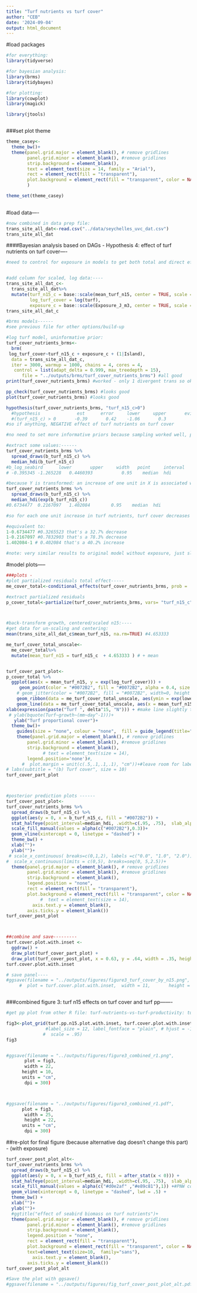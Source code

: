 ```yaml
---
title: "Turf nutrients vs turf cover"
author: "CEB"
date: '2024-09-04'
output: html_document
---
```


#load packages
```r
#for everything:
library(tidyverse)

#for bayesian analysis:
library(brms)
library(tidybayes)

#for plotting:
library(cowplot)
library(magick)

library(jtools)



```


###set plot theme
```r
theme_casey<-
  theme_bw()+
  theme(panel.grid.major = element_blank(), # remove gridlines
        panel.grid.minor = element_blank(), #remove gridlines
        strip.background = element_blank(), 
        text = element_text(size = 14, family = "Arial"),
        rect = element_rect(fill = "transparent"),  
        plot.background = element_rect(fill = "transparent", color = NA)
        )

theme_set(theme_casey) 
  
```


#load data----
```r

#now combined in data prep file: 
trans_site_all_dat<-read.csv("../data/seychelles_uvc_dat.csv")
trans_site_all_dat

```


####Bayesian analysis based on DAGs - Hypothesis 4: effect of turf nutrients on turf cover----
```r

#need to control for exposure in models to get both total and direct effects. adjustement set is robust to DAG chages:


#add column for scaled, log data:----
trans_site_all_dat_c<-
  trans_site_all_dat%>%
  mutate(turf_n15_c = base::scale(mean_turf_n15, center = TRUE, scale = FALSE),
         log_turf_cover = log(turf),
         exposure_c = base::scale(Exposure_J_m3, center = TRUE, scale = FALSE))
trans_site_all_dat_c

#brms models------
#see previous file for other options/build-up

#log turf model, uninformative prior: 
turf_cover_nutrients_brms<-
  brm(
 log_turf_cover~turf_n15_c + exposure_c + (1|Island),
  data = trans_site_all_dat_c, 
  iter = 3000, warmup = 1000, chains = 4, cores = 4,
   control = list(adapt_delta = 0.999, max_treedepth = 15), 
      file = "../outputs/brms/turf_cover_nutrients_brms") #all good
print(turf_cover_nutrients_brms) #worked - only 1 divergent trans so okay

pp_check(turf_cover_nutrients_brms) #looks good
plot(turf_cover_nutrients_brms) #looks good

hypothesis(turf_cover_nutrients_brms, "turf_n15_c>0") 
  #hypothesis              est      error     lower     upper       evidence ratio        posterior probability
  #(turf_n15_c) > 0       -0.39	      0.42	  -1.06	      0.3	          0.19                	0.16	
#so if anything, NEGATIVE effect of turf nutrients on turf cover

#no need to set more informative priors because sampling worked well, plus don't have good prior knowledge for this. So proceed with this model

#extract some values:------
turf_cover_nutrients_brms %>%
  spread_draws(b_turf_n15_c) %>%
  median_hdi(b_turf_n15_c)
#b_log_seabird      lower       upper     width   point     interval
# -0.395345	-1.265228	0.4460393			0.95	median	hdi

#because Y is transformed: an increase of one unit in X is associated with a change in the median of Y by a factor of exp(B)
turf_cover_nutrients_brms %>%
  spread_draws(b_turf_n15_c) %>%
  median_hdi(exp(b_turf_n15_c))
#0.6734477	0.2167097	1.402084		0.95	median	hdi

#so for each one unit increase in turf nutrients, turf cover decreases by a factor of 0.738

#equivalent to: 
1-0.6734477 #0.3265523 that's a 32.7% decrease
1-0.2167097 #0.7832903 that's a 78.3% decrease
1.402084-1 # 0.402084 that's a 40.2% increase

#note: very similar results to original model without exposure, just slightly wider CIs

```


#model plots-----
```r
###plots -
#plot partialized residuals total effect-----
me_cover_total<-conditional_effects(turf_cover_nutrients_brms, prob = .75, effects = 'turf_n15_c', plot = FALSE)[[1]]

#extract partialized residuals
p_cover_total<-partialize(turf_cover_nutrients_brms, vars= "turf_n15_c",  data = trans_site_all_dat_c)



#back-transform growth, centered/scaled n15:----
#get data for un-scaling and centering:
mean(trans_site_all_dat_c$mean_turf_n15, na.rm=TRUE) #4.653333

me_turf_cover_total_unscale<-
  me_cover_total%>%
  mutate(mean_turf_n15 = turf_n15_c  + 4.653333 ) # + mean


turf_cover_part_plot<-
p_cover_total %>%
  ggplot(aes(x = mean_turf_n15, y = exp(log_turf_cover))) +
     geom_point(color = "#0072B2", fill = "#0072B2", alpha = 0.4, size = 3) + #, size = .8
    # geom_jitter(color = "#0072B2", fill = "#0072B2", width=0, height = 0.02, alpha = 0.4, size = 3) + #, size = .8
    geom_ribbon(data = me_turf_cover_total_unscale, aes(ymin = exp(lower__), ymax=exp(upper__)), alpha = .2, fill = "#0072B2")+
    geom_line(data = me_turf_cover_total_unscale, aes(x = mean_turf_n15, y = exp(estimate__)), lwd = 1.2, colour = "#0072B2") +
xlab(expression(paste("Turf ", delta^15, "N"))) + #make line slightly thinner, lwd = 1, because slightly lower PP than n15 -> turf pp
 # ylab(bquote(Turf~growth~(mm~day^-1)))+
   ylab("Turf proportional cover")+
  theme_bw()+
    guides(size = "none", colour = "none",  fill = guide_legend(title="Confidence level")) + 
    theme(panel.grid.major = element_blank(), # remove gridlines
        panel.grid.minor = element_blank(), #remove gridlines
        strip.background = element_blank(),
              # text = element_text(size = 14),
        legend.position='none')#,
      #  plot.margin = unit(c(.5,.1,.1,.1), "cm"))+#leave room for label
# labs(subtitle = "(b) Turf cover", size = 10)
turf_cover_part_plot



#posterior prediction plots ------
turf_cover_post_plot<-
turf_cover_nutrients_brms %>%
  spread_draws(b_turf_n15_c) %>%
  ggplot(aes(y = 0, x = b_turf_n15_c, fill = "#0072B2")) +
  stat_halfeye(point_interval=median_hdi, .width=c(.95, .75),  slab_alpha = 0.6, fatten_point = 2) + 
  scale_fill_manual(values = alpha(c("#0072B2"),0.3))+
  geom_vline(xintercept = 0, linetype = "dashed") +
  theme_bw() + 
  xlab("")+
  ylab("")+
 # scale_x_continuous( breaks=c(0,1,2), labels =c("0.0", "1.0", "2.0"))+
#  scale_x_continuous(limits = c(0,5), breaks=seq(0, 5,2.5))+
  theme(panel.grid.major = element_blank(), # remove gridlines
        panel.grid.minor = element_blank(), #remove gridlines
        strip.background = element_blank(), 
        legend.position = "none",  
        rect = element_rect(fill = "transparent"),  
        plot.background = element_rect(fill = "transparent", color = NA),
             #  text = element_text(size = 14),
          axis.text.y = element_blank(),
        axis.ticks.y = element_blank())
turf_cover_post_plot



##combine and save---------
turf.cover.plot.with.inset <-
  ggdraw() +
  draw_plot(turf_cover_part_plot) +
  draw_plot(turf_cover_post_plot, x = 0.63, y = .64, width = .35, height = .35)
turf.cover.plot.with.inset

# save panel----
#ggsave(filename = "../outputs/figures/figure3_turf_cover_by_n15.png", 
     #  plot = turf.cover.plot.with.inset,  width = 11,       height = 7.5,   units = "cm",     dpi = 300)



```


###combined figure 3: turf n15 effects on turf cover and turf pp-------
```r
#get pp plot from other R file: turf-nutrients-vs-turf-productivity: turf.pp.n15.plot.with.inset2

fig3<-plot_grid(turf.pp.n15.plot.with.inset, turf.cover.plot.with.inset) #, labels = c("(a) Turf productivity", "(b) Turf cover"),
               #label_size = 12, label_fontface = "plain", # hjust = -1,   vjust = 1,
              #  scale = .95)
fig3


#ggsave(filename = "../outputs/figures/figure3_combined_r1.png", 
       plot = fig3,
       width = 22, 
      height = 10,
      units = "cm",
       dpi = 300)



#ggsave(filename = "../outputs/figures/figure3_combined_r1.pdf", 
      plot = fig3,
       width = 25, 
       height = 22,
      units = "cm",
       dpi = 300)


```


##re-plot for final figure (because alternative dag doesn't change this part) - (with exposure)
```r


turf_cover_post_plot_alt<-
turf_cover_nutrients_brms %>%
  spread_draws(b_turf_n15_c) %>%
  ggplot(aes(y = 0, x = b_turf_n15_c, fill = after_stat(x < 0))) +
  stat_halfeye(point_interval=median_hdi, .width=c(.95, .75),  slab_alpha = 0.6, fatten_point=1) +
  scale_fill_manual(values = alpha(c("#d0e2af" ,"#e89c81"),1)) +#PNW color palette
  geom_vline(xintercept = 0, linetype = "dashed", lwd = .5) +
  theme_bw() + 
  xlab("")+
  ylab("")+
  #ggtitle("effect of seabird biomass on turf nutrients")+
  theme(panel.grid.major = element_blank(), # remove gridlines
        panel.grid.minor = element_blank(), #remove gridlines
        strip.background = element_blank(), 
        legend.position = "none",  
        rect = element_rect(fill = "transparent"),  
        plot.background = element_rect(fill = "transparent", color = NA),
        text=element_text(size=10,  family="sans"),
          axis.text.y = element_blank(),
        axis.ticks.y = element_blank())
turf_cover_post_plot_alt

#Save the plot with ggsave()
#ggsave(filename = "../outputs/figures/fig_turf_cover_post_plot_alt.pdf", plot = turf_cover_post_plot_alt,  width = 8,   height = 5,  units = "cm", dpi = 300)
```